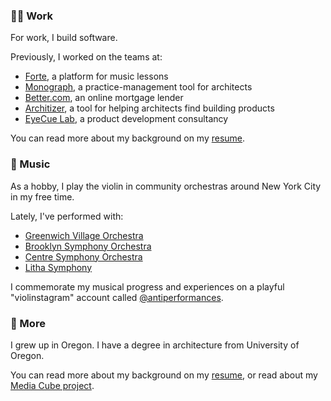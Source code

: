 
<Greeting />
<PhotoOfMe />

### 👨‍💻 Work

For work, I build software.

Previously, I worked on the teams at:

- [Forte](https://fortelessons.com), a platform for music lessons
- [Monograph](https://monograph.com), a practice-management tool for architects
- [Better.com](https://better.com), an online mortgage lender
- [Architizer](https://architizer.com), a tool for helping architects find building products
- [EyeCue Lab](https://eyecuelab.com), a product development consultancy

You can read more about my background on my [resume](/resume).

### 🎻 Music

As a hobby, I play the violin in community orchestras around New York City in my free time.

Lately, I've performed with:

- [Greenwich Village Orchestra](https://gvo.org)
- [Brooklyn Symphony Orchestra](https://brooklynsymphonyorchestra.org)
- [Centre Symphony Orchestra](https://centresymphony.com)
- [Litha Symphony](https://lithasymphony.org)

I commemorate my musical progress and experiences on a playful "violinstagram" account called [@antiperformances](https://instagram.com/antiperformances).

### 💬 More

I grew up in Oregon. I have a degree in architecture from University of Oregon.

You can read more about my background on my [resume](/resume), or read about my [Media Cube project](/media-cube).
